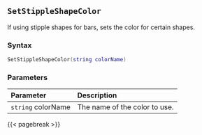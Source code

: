 ## `SetStippleShapeColor`

If using stipple shapes for bars, sets the color for certain shapes.

### Syntax {-}

``` .lua
SetStippleShapeColor(string colorName)
```


### Parameters {-}

**Parameter** | **Description**
| :-- | :-- |
|`string` colorName | The name of the color to use. |

{{< pagebreak >}}